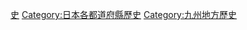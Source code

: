 {{Catnav|頁面分類|各種主題的頁面分類|按國家分類|各國行政區劃|日本行政區劃|日本都道府縣}}
{{日本行政區劃分類導航|歷史}}
{{Commons category|History of Fukuoka prefecture}}

{{DEFAULTSORT:Fukuoka}}
[[Category:福岡縣|史]]
[[Category:日本各都道府縣歷史|Category:日本各都道府縣歷史]]
[[Category:九州地方歷史|Category:九州地方歷史]]